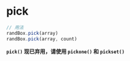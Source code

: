 # pick

```js
// 用法
randBox.pick(array)
randBox.pick(array, count)
```

**`pick()` 现已弃用，请使用 `pickone()` 和 `pickset()`**
